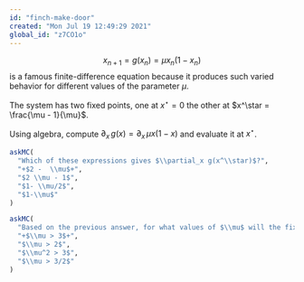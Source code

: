 ```yaml
---
id: "finch-make-door"
created: "Mon Jul 19 12:49:29 2021"
global_id: "z7CO1o"
---
```


$$x_{n+1} = g(x_n) = \mu x_{n} (1-x_{n})$$ is a famous finite-difference equation because it produces such varied behavior for different values of the parameter $\mu$.

The system has two fixed points, one at $x^\star=0$ the other at $x^\star = \frac{\mu - 1}{\mu}$. 

Using algebra, compute $\partial_x\, g(x) = \partial_x\, \mu x (1-x)$ and evaluate it at $x^\star$.

```r
askMC(
  "Which of these expressions gives $\\partial_x g(x^\\star)$?",
  "+$2 -  \\mu$+",
  "$2 \\mu - 1$",
  "$1- \\mu/2$",
  "$1-\\mu$"
)
```

```r
askMC(
  "Based on the previous answer, for what values of $\\mu$ will the fixed point at $x^\\star = \\frac{\\mu - 1}{\\mu}$ be **un**stable?",
  "+$\\mu > 3$+",
  "$\\mu > 2$",
  "$\\mu^2 > 3$",
  "$\\mu > 3/2$"
)
```


